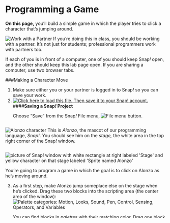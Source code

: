 # Programming a Game

<div class="learn">
<p><strong>On this page,</strong> you'll build a simple game in which the player tries to click a character that's jumping around.</p> 
</div>

<div class="takeNote">
<img class="inline" src="/img/icons/work-with-a-partner.png" alt="Work with a Partner" title="Work with a Partner" /> 
If you're doing this in class, you should be working with a partner. It's not just for students; professional programmers work with partners too.
<p>If each of you is in front of a computer, one of you should keep Snap<em>!</em> open, and the other should keep this lab page open.  If you are sharing a computer, use two browser tabs.</p>
</div>			  

###Making a Character Move  
<div class="forYouToDo"> 
<ol>
<li>Make sure either you or your partner is logged in to Snap<em>!</em> so you can save your work.</li>
<li>
<a href="/prog/1-introduction/U1L1-ClickAlonzo.xml" class="run"><img class="inline" src="/img/icons/load-save.png" alt="Click here to load this file. Then save it to your Snap! account." title="Click here to load this file. Then save it to your Snap! account."></a>
<div class="narrower">
####<strong>Saving a Snap<em>!</em> Project</strong>
<p>Choose "Save" from the Snap<em>!</em> File menu, <img src="/img/1-introduction/file_button.png" alt="File menu button" title="File menu button"/>.</p>
</div>
</li>
</ol>
</div>
<div class="pseudop" style="display: flex; align-items:center;">
<img class="imageLeft" src="/img/1-introduction/alonzo.png" alt="Alonzo character" title="Alonzo character" >
<span>
This is <em>Alonzo</em>, the mascot of our programming language, <em>Snap!</em>. You should see him on the <em>stage,</em> the white area in the top right corner of the Snap<em>!</em> window.
</span>
</div>
<p style="clear:both;">    
<img class="indent" src="/img/1-introduction/alonzo-on-stage.png" alt="picture of Snap! window with white rectangle at right labeled 'Stage' and yellow character on that stage labeled 'Sprite named Alonzo'" title="picture of Snap! window with white rectangle at right labeled 'Stage' and yellow character on that stage labeled 'Sprite named Alonzo'" />
</p>
<p>You're going to program a game in which the goal is to click on Alonzo as he's moving around.</p>
<div class="forYouToDo"> 
<ol start="3">
<li>
<!--<div class="index-term" id="when I am</code>"></div>
<div class="index-term" id="go to</code>"></div>-->
As a first step, make Alonzo jump someplace else on the stage when he's clicked. Drag these two blocks into the scripting area (the center area of the window):<br />
<div class="sidenoteBig">
<img class="imageRight" src="/img/1-introduction/motion-palette-categories.jpg" alt="Palette categories: Motion, Looks, Sound, Pen, Control, Sensing, Operators, and Variables" title="Palette categories: Motion, Looks, Sound, Pen, Control, Sensing, Operators, and Variables" /> 
<p>You can find blocks in <em>palettes</em> with their matching color. Drag one block underneath another to snap them together. </p>
</div>
<img class="indent" src="/img/1-introduction/when-clicked-jump.png" width="199" height="87" alt="when I am clicked, go to [random position]">
<img src="/img/1-introduction/go-to-menu-open.png" alt="go to () block with menu open showing 'random position', 'mouse pointer', and 'center'. The mouse pointer is hovering over 'random position'." title="go to () block with menu open showing 'random position', 'mouse pointer', and 'center'. The mouse pointer is hovering over 'random position'." />
<div class="comment">CRD-2.B.1</div>
<p>This is a computer program, also known as <em>software</em>.  It's a very short one, but it'll get more interesting soon.</p>
</li>
<li>Test your program: Click on the Alonzo sprite on the stage several times. If your program works, Alonzo should move to a random position on the stage each time you click him.</li>
<div class="endnote">If your program doesn't work, look back at the picture of the code and make sure yours matches exactly. 
<ul>
<li>Make sure the two blocks are attached to each other by moving the <code>when I am clicked</code> block and checking that the <code>go to</code> block moves with it.</li>
<li>Make sure that the first block says <code>when I am (clicked)</code> and not something else, and make sure that the second block says <code>go to (random position)</code> and not something else.</li>
</ul>
</div>
</ol>
</div>
<!--<div class="index-term" id="when green flag clicked</code>"></div>
<div class="index-term" id="when key pressed</code>"></div>-->
<div class="takeNote">
<p>Orange boxes contain the ideas you should still remember three years from now. </p>  
<img class="indent" src="/img/blocks/when-i-am-clicked.png" alt="when i am (clicked)" title="when i am (clicked)" />
<img class="indent" src="/img/blocks/when-green-flag-clicked-full-size.png" alt="when 'green flag' clicked" title="when 'green flag' clicked" />
<img class="indent" src="/img/blocks/when-space-key-pressed.png" alt="when (space) key pressed" title="when (space) key pressed" />
<div class="comment">CRD-2.C.2, CRD-2.C.3, CRD-2.C.5</div>
<p>Blocks that look like this can be used to detect an <strong>event</strong> such as clicking on the sprite, pressing a key, or clicking the green flag button (<img class="button" src="/img/1-introduction/green-flag_button.png" alt="green-flag button" title="green-flag button"/>). They tell the script to start when that event occurs. Because these blocks can sit only on top of a script (as a way to start the script), Snap<em>!</em> programmers call them "hat blocks."  Using events to control a program is called <em><strong>event-driven programming</strong></em>.</p>
<p>Not every script needs a hat block; you can also run a script by clicking on it.</p>
</div>
<div class="forYouToDo">
<ol start="5">
<li>Find <code>when I am (clicked)</code> and <code>when (space) key pressed</code> in the yellow Control palette, and see what other choices are in their drop-down menus.</li>
</ol>
</div>

<p>It's a good idea to <em>save</em> your project every so often.</p>
<div class="forYouToDo">
<ol start="6">
<li>
Choose "Save" from the Snap<em>!</em> File menu, <img src="/img/1-introduction/file_button.png" alt="File menu button" title="File menu button"/>.
</li>	
</ol>
</div>

###Making the Game Challenging  
<!--<div class="index-term" id="forever</code> loop" />-->
<p>
The game isn't much fun if Alonzo just sits there waiting to be clicked.  Once you've clicked him, he should keep jumping around on his own. To make Alonzo keep moving around, you need a block that says "do this <code>forever</code>." And there is a block that does it:<br />
<img class="indent" src="/img/1-introduction/forever.png" alt="forever" title="forever" />
</p>        
<div class="forYouToDo">
<ol start="7">
<li>
<div class="sidenoteBig">A bunch of blocks clicked together is called a <em>script</em>.</div>
Attach this to the bottom of your Alonzo script:<br /> 
<img class="indent" src="/img/1-introduction/forever-jump.png" alt="forever {
go to (random position)
}" title="forever {
go to (random position)
}" />
<div class="narrower">The sequence of blocks <em>inside</em> the <code>forever</code> block will repeat until you <strong>click the red stop sign</strong>, <img src="/img/1-introduction/stop_button.png" alt="red stop button" title="red stop button"/>, or stop the script in some other way.</div>
<div class="endnote">
<a href="#hint-snapping" data-toggle="collapse" title="Click for an animation of snapping these two blocks together.">Click for an animation of snapping these two blocks together.</a>
<div id="hint-snapping" class="collapse">
    <img class="indent" data-gifffer="/img/1-introduction/snap-blocks.gif" alt="animation showing the block go to (position) being snapped inside a forever block" title="animation showing the block go to (position) being snapped inside a forever block" />
</div>
</div>
</li>
<li>
<!--<div class="index-term" id="wait</code>"></div>-->
Alonzo moves too fast. Use the <img src="/img/blocks/wait-1-secs.png" alt="wait 1 secs" title="wait 1 secs" /> block to slow him down. Try your program, and increase or reduce the wait time if you like.
<div class="endnote">
Where the <code>wait</code> block goes in your script matters. Do you want the script to wait one time or each time Alonzo moves?                        
</div>
</li>
<li><img class="inline" src="/img/icons/save-now.png" alt="Save your work" title="Save your work" /></li>
</ol>
</div>
